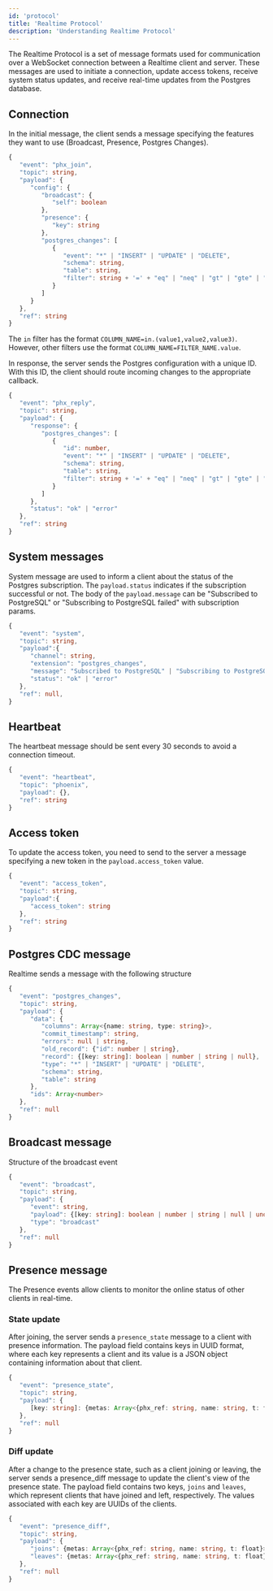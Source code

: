 ```yaml
---
id: 'protocol'
title: 'Realtime Protocol'
description: 'Understanding Realtime Protocol'
---
```


The Realtime Protocol is a set of message formats used for communication over a WebSocket connection between a Realtime client and server. These messages are used to initiate a connection, update access tokens, receive system status updates, and receive real-time updates from the Postgres database.

## Connection

In the initial message, the client sends a message specifying the features they want to use (Broadcast, Presence, Postgres Changes).

```ts
{
   "event": "phx_join",
   "topic": string,
   "payload": {
      "config": {
         "broadcast": {
            "self": boolean
         },
         "presence": {
            "key": string
         },
         "postgres_changes": [
            {
               "event": "*" | "INSERT" | "UPDATE" | "DELETE",
               "schema": string,
               "table": string,
               "filter": string + '=' + "eq" | "neq" | "gt" | "gte" | "lt" | "lte" | "in" +  '.' + string
            }
         ]
      }
   },
   "ref": string
}
```

<Admonition type="note">

The `in` filter has the format `COLUMN_NAME=in.(value1,value2,value3)`. However, other filters use the format `COLUMN_NAME=FILTER_NAME.value`.

</Admonition>

In response, the server sends the Postgres configuration with a unique ID. With this ID, the client should route incoming changes to the appropriate callback.

```ts
{
   "event": "phx_reply",
   "topic": string,
   "payload": {
      "response": {
         "postgres_changes": [
            {
               "id": number,
               "event": "*" | "INSERT" | "UPDATE" | "DELETE",
               "schema": string,
               "table": string,
               "filter": string + '=' + "eq" | "neq" | "gt" | "gte" | "lt" | "lte" | "in" +  '.' + string
            }
         ]
      },
      "status": "ok" | "error"
   },
   "ref": string
}
```

## System messages

System message are used to inform a client about the status of the Postgres subscription. The `payload.status` indicates if the subscription successful or not.
The body of the `payload.message` can be "Subscribed to PostgreSQL" or "Subscribing to PostgreSQL failed" with subscription params.

```ts
{
   "event": "system",
   "topic": string,
   "payload":{
      "channel": string,
      "extension": "postgres_changes",
      "message": "Subscribed to PostgreSQL" | "Subscribing to PostgreSQL failed",
      "status": "ok" | "error"
   },
   "ref": null,
}
```

## Heartbeat

The heartbeat message should be sent every 30 seconds to avoid a connection timeout.

```ts
{
   "event": "heartbeat",
   "topic": "phoenix",
   "payload": {},
   "ref": string
}
```

## Access token

To update the access token, you need to send to the server a message specifying a new token in the `payload.access_token` value.

```ts
{
   "event": "access_token",
   "topic": string,
   "payload":{
      "access_token": string
   },
   "ref": string
}
```

## Postgres CDC message

Realtime sends a message with the following structure

```ts
{
   "event": "postgres_changes",
   "topic": string,
   "payload": {
      "data": {
         "columns": Array<{name: string, type: string}>,
         "commit_timestamp": string,
         "errors": null | string,
         "old_record": {"id": number | string},
         "record": {[key: string]: boolean | number | string | null},
         "type": "*" | "INSERT" | "UPDATE" | "DELETE",
         "schema": string,
         "table": string
      },
      "ids": Array<number>
   },
   "ref": null
}
```

## Broadcast message

Structure of the broadcast event

```ts
{
   "event": "broadcast",
   "topic": string,
   "payload": {
      "event": string,
      "payload": {[key: string]: boolean | number | string | null | undefined},
      "type": "broadcast"
   },
   "ref": null
}
```

## Presence message

The Presence events allow clients to monitor the online status of other clients in real-time.

### State update

After joining, the server sends a `presence_state` message to a client with presence information. The payload field contains keys in UUID format, where each key represents a client and its value is a JSON object containing information about that client.

```ts
{
   "event": "presence_state",
   "topic": string,
   "payload": {
      [key: string]: {metas: Array<{phx_ref: string, name: string, t: float}>}
   },
   "ref": null
}
```

### Diff update

After a change to the presence state, such as a client joining or leaving, the server sends a presence_diff message to update the client's view of the presence state. The payload field contains two keys, `joins` and `leaves`, which represent clients that have joined and left, respectively. The values associated with each key are UUIDs of the clients.

```ts
{
   "event": "presence_diff",
   "topic": string,
   "payload": {
      "joins": {metas: Array<{phx_ref: string, name: string, t: float}>},
      "leaves": {metas: Array<{phx_ref: string, name: string, t: float}>}
   },
   "ref": null
}
```
